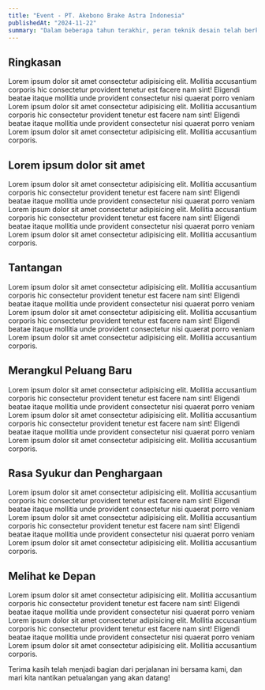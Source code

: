 ```yaml
---
title: "Event - PT. Akebono Brake Astra Indonesia"
publishedAt: "2024-11-22"
summary: "Dalam beberapa tahun terakhir, peran teknik desain telah berkembang dari ceruk khusus menjadi komponen penting dalam pengembangan produk dan solusi inovatif."
---
```


## Ringkasan

Lorem ipsum dolor sit amet consectetur adipisicing elit. Mollitia accusantium corporis hic consectetur provident tenetur est facere nam sint! Eligendi beatae itaque mollitia unde provident consectetur nisi quaerat porro veniam Lorem ipsum dolor sit amet consectetur adipisicing elit. Mollitia accusantium corporis hic consectetur provident tenetur est facere nam sint! Eligendi beatae itaque mollitia unde provident consectetur nisi quaerat porro veniam Lorem ipsum dolor sit amet consectetur adipisicing elit. Mollitia accusantium corporis.

## Lorem ipsum dolor sit amet

Lorem ipsum dolor sit amet consectetur adipisicing elit. Mollitia accusantium corporis hic consectetur provident tenetur est facere nam sint! Eligendi beatae itaque mollitia unde provident consectetur nisi quaerat porro veniam Lorem ipsum dolor sit amet consectetur adipisicing elit. Mollitia accusantium corporis hic consectetur provident tenetur est facere nam sint! Eligendi beatae itaque mollitia unde provident consectetur nisi quaerat porro veniam Lorem ipsum dolor sit amet consectetur adipisicing elit. Mollitia accusantium corporis.

## Tantangan

Lorem ipsum dolor sit amet consectetur adipisicing elit. Mollitia accusantium corporis hic consectetur provident tenetur est facere nam sint! Eligendi beatae itaque mollitia unde provident consectetur nisi quaerat porro veniam Lorem ipsum dolor sit amet consectetur adipisicing elit. Mollitia accusantium corporis hic consectetur provident tenetur est facere nam sint! Eligendi beatae itaque mollitia unde provident consectetur nisi quaerat porro veniam Lorem ipsum dolor sit amet consectetur adipisicing elit. Mollitia accusantium corporis.

## Merangkul Peluang Baru

Lorem ipsum dolor sit amet consectetur adipisicing elit. Mollitia accusantium corporis hic consectetur provident tenetur est facere nam sint! Eligendi beatae itaque mollitia unde provident consectetur nisi quaerat porro veniam Lorem ipsum dolor sit amet consectetur adipisicing elit. Mollitia accusantium corporis hic consectetur provident tenetur est facere nam sint! Eligendi beatae itaque mollitia unde provident consectetur nisi quaerat porro veniam Lorem ipsum dolor sit amet consectetur adipisicing elit. Mollitia accusantium corporis.

## Rasa Syukur dan Penghargaan

Lorem ipsum dolor sit amet consectetur adipisicing elit. Mollitia accusantium corporis hic consectetur provident tenetur est facere nam sint! Eligendi beatae itaque mollitia unde provident consectetur nisi quaerat porro veniam Lorem ipsum dolor sit amet consectetur adipisicing elit. Mollitia accusantium corporis hic consectetur provident tenetur est facere nam sint! Eligendi beatae itaque mollitia unde provident consectetur nisi quaerat porro veniam Lorem ipsum dolor sit amet consectetur adipisicing elit. Mollitia accusantium corporis.

## Melihat ke Depan

Lorem ipsum dolor sit amet consectetur adipisicing elit. Mollitia accusantium corporis hic consectetur provident tenetur est facere nam sint! Eligendi beatae itaque mollitia unde provident consectetur nisi quaerat porro veniam Lorem ipsum dolor sit amet consectetur adipisicing elit. Mollitia accusantium corporis hic consectetur provident tenetur est facere nam sint! Eligendi beatae itaque mollitia unde provident consectetur nisi quaerat porro veniam Lorem ipsum dolor sit amet consectetur adipisicing elit. Mollitia accusantium corporis.

Terima kasih telah menjadi bagian dari perjalanan ini bersama kami, dan mari kita nantikan petualangan yang akan datang!
